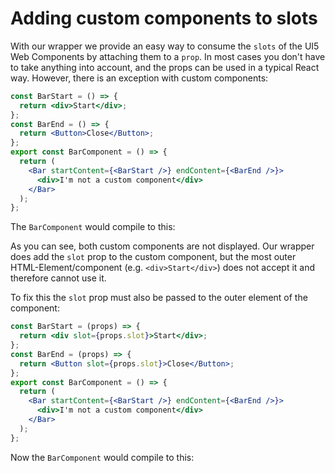 
<Meta title="Knowledge Base/Handling Slots" />

# Adding custom components to slots

With our wrapper we provide an easy way to consume the `slots` of the UI5 Web Components by attaching them to a `prop`.
In most cases you don't have to take anything into account, and the props can be used in a typical React way. However, there is an exception with custom components:

```jsx
const BarStart = () => {
  return <div>Start</div>;
};
const BarEnd = () => {
  return <Button>Close</Button>;
};
export const BarComponent = () => {
  return (
    <Bar startContent={<BarStart />} endContent={<BarEnd />}>
      <div>I'm not a custom component</div>
    </Bar>
  );
};
```

The `BarComponent` would compile to this:

<FaultyBarComponent />

As you can see, both custom components are not displayed.
Our wrapper does add the `slot` prop to the custom component, but the most outer HTML-Element/component (e.g. `<div>Start</div>`) does not accept it and therefore cannot use it.

To fix this the `slot` prop must also be passed to the outer element of the component:

```jsx
const BarStart = (props) => {
  return <div slot={props.slot}>Start</div>;
};
const BarEnd = (props) => {
  return <Button slot={props.slot}>Close</Button>;
};
export const BarComponent = () => {
  return (
    <Bar startContent={<BarStart />} endContent={<BarEnd />}>
      <div>I'm not a custom component</div>
    </Bar>
  );
};
```

Now the `BarComponent` would compile to this:

<BarComponent />

<div style={{ height: 'var(--_ui5_bar_base_height)' }} />
<Footer style={{ position: 'fixed', bottom: 0, zIndex: 2, maxHeight: 'var(--_ui5_bar_base_height)' }} />
